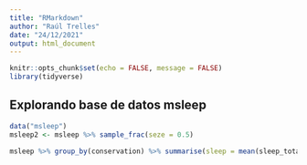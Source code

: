 ```yaml
---
title: "RMarkdown"
author: "Raúl Trelles"
date: "24/12/2021"
output: html_document
---
```


```r
knitr::opts_chunk$set(echo = FALSE, message = FALSE)
library(tidyverse)
```

## Explorando base de datos msleep

```r
data("msleep")
msleep2 <- msleep %>% sample_frac(seze = 0.5)


```

```r
msleep %>% group_by(conservation) %>% summarise(sleep = mean(sleep_total))
```


